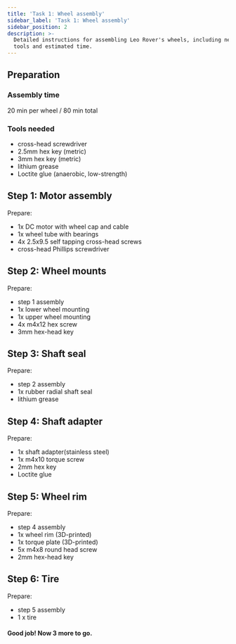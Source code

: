 ```yaml
---
title: 'Task 1: Wheel assembly'
sidebar_label: 'Task 1: Wheel assembly'
sidebar_position: 2
description: >-
  Detailed instructions for assembling Leo Rover's wheels, including necessary
  tools and estimated time.
---
```


## Preparation

### Assembly time

20 min per wheel / 80 min total

### Tools needed

- cross-head screwdriver
- 2.5mm hex key (metric)
- 3mm hex key (metric)
- lithium grease
- Loctite glue (anaerobic, low-strength)

<ImageZoom
  loading="eager"
  src="/img/robots/leo/archive/old-manuals/wheels/wheel-assembly-1.webp"
  alt="Box of parts used to assemble Leo Rover wheels"
  width="1000"
  height="667"
/>

<ImageZoom
  src="/img/robots/leo/archive/old-manuals/wheels/wheel-assembly-2.webp"
  alt="Opened box containing parts used to assemble Leo Rover wheels"
  width="1000"
  height="667"
/>

## Step 1: Motor assembly

Prepare:

- 1x DC motor with wheel cap and cable
- 1x wheel tube with bearings
- 4x 2.5x9.5 self tapping cross-head screws
- cross-head Phillips screwdriver

<ImageZoom
  src="/img/robots/leo/archive/old-manuals/wheels/wheel-assembly-3.webp"
  alt="Parts used to assemble motor of the Leo Rover, laying on the table"
  width="1000"
  height="667"
/>

<ImageZoom
  src="/img/robots/leo/archive/old-manuals/wheels/wheel-assembly-4.webp"
  alt="Hands holding motor tube and DC motor"
  width="1000"
  height="667"
  caption="Insert the motor to the motor tube."
/>

<ImageZoom
  src="/img/robots/leo/archive/old-manuals/wheels/wheel-assembly-5.webp"
  alt="Motor tube with inserted motor, screwdriver tightening the screw"
  width="1000"
  height="667"
  caption="Secure the motor using 4x 2.9x9.5 screws."
/>

<ImageZoom
  src="/img/robots/leo/archive/old-manuals/wheels/wheel-assembly-6.webp"
  alt="Rear side of the motor tube with opened wheel cap"
  width="1000"
  height="667"
  caption="Push the motor cap to the tube to close the assembly."
/>

<ImageZoom
  src="/img/robots/leo/archive/old-manuals/wheels/wheel-assembly-7.webp"
  alt="Rear side of the motor tube with closed wheel cap"
  width="1000"
  height="667"
/>

<ImageZoom
  src="/img/robots/leo/archive/old-manuals/wheels/wheel-assembly-8.webp"
  alt="Wheel cap without inserted rubber seals"
  width="1000"
  height="667"
  caption="Press the cable rubbers into their housings."
/>

<ImageZoom
  src="/img/robots/leo/archive/old-manuals/wheels/wheel-assembly-9.webp"
  alt="Wheel cap with inserted rubber seals"
  width="1000"
  height="667"
/>

## Step 2: Wheel mounts

Prepare:

- step 1 assembly
- 1x lower wheel mounting
- 1x upper wheel mounting
- 4x m4x12 hex screw
- 3mm hex-head key

<ImageZoom
  src="/img/robots/leo/archive/old-manuals/wheels/wheel-assembly-10.webp"
  alt="Required parts used to assemble wheels mounts"
  width="1000"
  height="667"
/>

<ImageZoom
  src="/img/robots/leo/archive/old-manuals/wheels/wheel-assembly-11.webp"
  alt="step 1 assembly with both mountings"
  width="1000"
  height="667"
  caption="Place the upper wheel mounting and the lower wheel
    mounting on the wheel tube (according to the photo)."
/>

<ImageZoom
  src="/img/robots/leo/archive/old-manuals/wheels/wheel-assembly-12.webp"
  alt="Screwing together both mountings on motor tube"
  width="1000"
  height="667"
  caption="Assemble the wheel mountings together using 4x m4x12 hex screws.
    Tighten the connection just enough so that the mountings don't slide or rotate on the tube."
/>

<ImageZoom
  src="/img/robots/leo/archive/old-manuals/wheels/wheel-assembly-13.webp"
  alt="Rear view of assembled component, cable going in direction of upper mounting"
  width="1000"
  height="667"
  caption="Make sure the wheel mountings pair is aligned with the wheel cap as in the photo."
/>

## Step 3: Shaft seal

Prepare:

- step 2 assembly
- 1x rubber radial shaft seal
- lithium grease

<ImageZoom
  src="/img/robots/leo/archive/old-manuals/wheels/wheel-assembly-14.webp"
  alt="Parts used to assembly shaft seal"
  width="1000"
  height="667"
/>

<ImageZoom
  src="/img/robots/leo/archive/old-manuals/wheels/wheel-assembly-15.webp"
  alt="Inserting seal into front of motor tube"
  width="1000"
  height="667"
  caption="Press the shaft seal in the corresponding housing in the wheel tub.
    The seal needs to be pressed on the motor shaft side, with a groove facing outwards."
/>

<ImageZoom
  src="/img/robots/leo/archive/old-manuals/wheels/wheel-assembly-16.webp"
  alt="Inserting seal with use of hands"
  width="1000"
  height="667"
/>

<ImageZoom
  src="/img/robots/leo/archive/old-manuals/wheels/wheel-assembly-17.webp"
  alt="Motor tube with properly inserted shaft seal"
  width="1000"
  height="667"
  caption="The seal needs to be evenly housed in the tube."
/>

<ImageZoom
  src="/img/robots/leo/archive/old-manuals/wheels/wheel-assembly-18.webp"
  alt="Applying lithium grease between motor housing and shaft seal"
  width="1000"
  height="667"
/>

<ImageZoom
  src="/img/robots/leo/archive/old-manuals/wheels/wheel-assembly-19.webp"
  alt="Applied grease on motor housing"
  width="1000"
  height="667"
  caption="Press a decent amount of lithium grease between the shaft seal and the motor housing."
/>

## Step 4: Shaft adapter

Prepare:

- 1x shaft adapter(stainless steel)
- 1x m4x10 torque screw
- 2mm hex key
- Loctite glue

<ImageZoom
  src="/img/robots/leo/archive/old-manuals/wheels/wheel-assembly-20.webp"
  alt="Loctite, shaft adapter, torque screw and imbus screwdriver laying on the table"
  width="1000"
  height="667"
/>

<ImageZoom
  src="/img/robots/leo/archive/old-manuals/wheels/wheel-assembly-21.webp"
  alt="Applying loctite on torque screw"
  width="1000"
  height="667"
  caption="Press a drop of Loctite glue on the torque screw thread."
/>

<ImageZoom
  src="/img/robots/leo/archive/old-manuals/wheels/wheel-assembly-22.webp"
  alt="Inserting torque screw into shaft adapter"
  width="1000"
  height="667"
  caption="Insert the torque screw to the shaft adapter radial hole. Don't tighten it yet."
/>

<ImageZoom
  src="/img/robots/leo/archive/old-manuals/wheels/wheel-assembly-23.webp"
  alt="Putting shaft adapter on motor shaft"
  width="1000"
  height="667"
  caption="Attach the adapter to the motor shaft.
    Make sure the radial hole is in the normal axis of the motor shaft plain side."
/>

<ImageZoom
  src="/img/robots/leo/archive/old-manuals/wheels/wheel-assembly-24.webp"
  alt="Correctly positioned shaft adapter"
  width="1000"
  height="667"
  caption="Press the adapter until there's only 0.5-1mm clearance
    between the adapter and the wheel tube.
    Some force may be needed, depending on how much grease needs to be
    pushed out to make space for the shaft."
/>

<ImageZoom
  src="/img/robots/leo/archive/old-manuals/wheels/wheel-assembly-25.webp"
  alt="Correctly positioned shaft adapter"
  width="1000"
  height="667"
  caption="Tighten rhe radial torque screw."
/>

## Step 5: Wheel rim

Prepare:

- step 4 assembly
- 1x wheel rim (3D-printed)
- 1x torque plate (3D-printed)
- 5x m4x8 round head screw
- 2mm hex-head key

<ImageZoom
  src="/img/robots/leo/archive/old-manuals/wheels/wheel-assembly-26.webp"
  alt="Parts needed to assemble wheel rim"
  width="1000"
  height="667"
/>

<ImageZoom
  src="/img/robots/leo/archive/old-manuals/wheels/wheel-assembly-27.webp"
  alt="Putting wheel rim on step 4 assembly"
  width="1000"
  height="667"
  caption="Push the wheel rim on the assembly bearings, some force may be needed."
/>

<ImageZoom
  src="/img/robots/leo/archive/old-manuals/wheels/wheel-assembly-28.webp"
  alt="Pressing wheel rim on top of bearings"
  width="1000"
  height="667"
/>

<ImageZoom
  src="/img/robots/leo/archive/old-manuals/wheels/wheel-assembly-29.webp"
  alt="Correctly positioned wheel rim"
  width="1000"
  height="667"
  caption="Push until the front bearing touches the wheel rim internal step and
    the rear bearing ends plain with the wheel rim surface."
/>

<ImageZoom
  src="/img/robots/leo/archive/old-manuals/wheels/wheel-assembly-30.webp"
  alt="Correctly positioned wheel rim, rear side of the wheel rim touching bearing"
  width="1000"
  height="667"
/>

<ImageZoom
  src="/img/robots/leo/archive/old-manuals/wheels/wheel-assembly-31.webp"
  alt="Assembly and torque plate held in hands"
  width="1000"
  height="667"
  caption="Assemble the torque plate so the plate 'teeth' match the rim openings."
/>

<ImageZoom
  src="/img/robots/leo/archive/old-manuals/wheels/wheel-assembly-32.webp"
  alt="Torque plate mounted on the wheel rim, holes aligned with shaft adapter"
  width="1000"
  height="667"
  caption="Align the torque plate holes with the shaft adapter threaded
    holes and screw them together using 5x m4x8 screws."
/>

<ImageZoom
  src="/img/robots/leo/archive/old-manuals/wheels/wheel-assembly-32.webp"
  alt="Assembled wheel rim"
  width="1000"
  height="667"
/>

## Step 6: Tire

Prepare:

- step 5 assembly
- 1 x tire

<ImageZoom
  src="/img/robots/leo/archive/old-manuals/wheels/wheel-assembly-33.webp"
  alt="Step 5 assembly and tire laying on the table"
  width="1000"
  height="667"
  caption="There will be 2x step 5 assemblies with a shorter cable and
    2x step 5 assemblies with a longer cable. Assemble the tires to end up with 1x
    short cable assembly with the tire thread facing left,
    1x short cable assembly with the tire thread facing right,
    1x long cable assembly with the tire thread facing left and
    1x long cable assembly with the tire thread facing right."
/>

<ImageZoom
  src="/img/robots/leo/archive/old-manuals/wheels/wheel-assembly-34.webp"
  alt="Assembling tire on the wheel rim"
  width="1000"
  height="667"
  caption="Each tire needs to fit on the wheel rim grooves,
    some force is needed to push and align them properly.
    Make sure the front and read lip of the tire are in the corresponding grooves."
/>

<ImageZoom
  src="/img/robots/leo/archive/old-manuals/wheels/wheel-assembly-35.webp"
  alt="Assembling tire on the wheel rim"
  width="1000"
  height="667"
  caption="Each tire needs to fit on the wheel rim grooves,
    some force is needed to push and align them properly.
    Make sure the front and read lip of the tire are in the corresponding grooves."
/>

<ImageZoom
  src="/img/robots/leo/archive/old-manuals/wheels/wheel-assembly-36.webp"
  alt="Tire assembled on the wheel rim"
  width="1000"
  height="667"
/>

<ImageZoom
  src="/img/robots/leo/archive/old-manuals/wheels/wheel-assembly-37.webp"
  alt="Overview of assembled wheel module"
  width="1000"
  height="667"
/>

#### Good job! Now 3 more to go.

<ImageZoom
  src="/img/robots/leo/archive/old-manuals/wheels/wheel-assembly-38.webp"
  alt="Screw used to mount wheel module with rocker"
  width="1000"
  height="667"
  caption="After the assembly step you'll end up with 2x m5x10 hex screws that will
    be used later to mount the wheel to the suspension. Store them in the plastic tray."
/>
